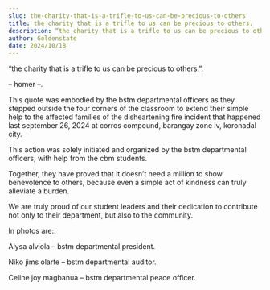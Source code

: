 ```yaml
---
slug: the-charity-that-is-a-trifle-to-us-can-be-precious-to-others
title: the charity that is a trifle to us can be precious to others.
description: “the charity that is a trifle to us can be precious to others.”.
author: Goldenstate
date: 2024/10/18
---
```


“the charity that is a trifle to us can be precious to others.”.

– homer –.

This quote was embodied by the bstm departmental officers as they stepped outside the four corners of the classroom to extend their simple help to the affected families of the disheartening fire incident that happened last september 26, 2024 at corros compound, barangay zone iv, koronadal city.

This action was solely initiated and organized by the bstm departmental officers, with help from the cbm students.

Together, they have proved that it doesn’t need a million to show benevolence to others, because even a simple act of kindness can truly alleviate a burden.

We are truly proud of our student leaders and their dedication to contribute not only to their department, but also to the community.

In photos are:.

Alysa alviola – bstm departmental president.

Niko jims olarte – bstm departmental auditor.

Celine joy magbanua – bstm departmental peace officer.